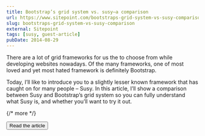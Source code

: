 ```yaml
---
title: Bootstrap’s grid system vs. susy—a comparison
url: https://www.sitepoint.com/bootstraps-grid-system-vs-susy-comparison/
slug: bootstraps-grid-system-vs-susy-comparison
external: Sitepoint
tags: [susy, guest-article]
pubDate: 2014-08-29
---
```


There are a lot of grid frameworks for us the to choose from while developing websites nowadays. Of the many frameworks, one of most loved and yet most hated framework is definitely Bootstrap.

Today, I’ll like to introduce you to a slightly lesser known framework that has caught on for many people – Susy. In this article, I’ll show a comparison between Susy and Bootstrap’s grid system so you can fully understand what Susy is, and whether you’ll want to try it out.

{/* more */}

<Button href={frontmatter.url}>Read the article</Button>
